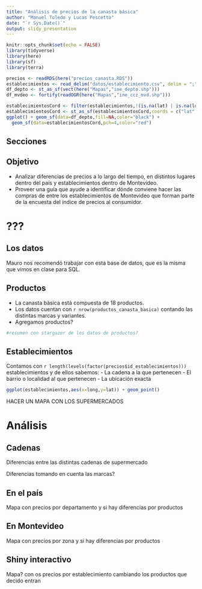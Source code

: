 ```yaml
---
title: "Análisis de precios de la canasta básica"
author: "Manuel Toledo y Lucas Pescetto"
date: "`r Sys.Date()`"
output: slidy_presentation
---
```


```r
knitr::opts_chunk$set(echo = FALSE)
library(tidyverse)
library(here)
library(sf)
library(terra)
```
```r
precios <- readRDS(here("precios_canasta.RDS"))
establecimientos <- read_delim("datos/establecimiento.csv", delim = ";") |> mutate(lat=as.numeric(sub(',','.',lat,fixed=T)),long=as.numeric(sub(',','.',long,fixed=T)))
df_depto <- st_as_sf(vect(here("Mapas","ine_depto.shp")))
df_mvdeo <- fortify(readOGR(here("Mapas","ine_ccz_mvd.shp")))
```

```r
establecimientosCord <- filter(establecimientos,!(is.na(lat) | is.na(long)))
establecimientosCord <- st_as_sf(establecimientosCord,coords = c("lat", "long"))
ggplot() + geom_sf(data=df_depto,fill=NA,color="black") +
  geom_sf(data=establecimientosCord,pch=4,color="red")
```


## Secciones



## Objetivo

- Analizar diferencias de precios a lo largo del tiempo, en distintos lugares dentro del país y establecimientos dentro de Montevideo.
- Proveer una guía que ayude a identificar dónde conviene hacer las compras de entre los establecimientos de Montevideo que forman parte de la encuesta del índice de precios al consumidor.

# ???

## Los datos

Mauro nos recomendó trabajar con esta base de datos, que es la misma que vimos en clase para SQL.


## Productos

- La canasta básica está compuesta de 18 productos.
- Los datos cuentan con `r nrow(productos_canasta_basica)` contando las distintas marcas y variantes.
- Agregamos productos?


```r
#resumen con stargazer de los datos de productos?
```


## Establecimientos

Contamos con `r length(levels(factor(precios$id_establecimientos)))` establecimientos y de ellos sabemos:
- La cadena a la que pertenecen
- El barrio o localidad al que pertenecen
- La ubicación exacta



```r
ggplot(establecimientos,aes(x=long,y=lat)) + geom_point()
```

HACER UN MAPA CON LOS SUPERMERCADOS

# Análisis

## Cadenas

Diferencias entre las distintas cadenas de supermercado

Diferencias tomando en cuenta las marcas?

## En el país

Mapa con precios por departamento y si hay diferencias por productos

## En Montevideo

Mapa con precios por zona y si hay diferencias por productos

## Shiny interactivo

Mapa? con os precios por establecimiento cambiando los productos que decido entran
